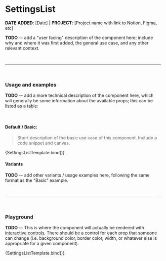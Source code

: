 

<Meta title="SettingsList" component={SettingsList} />


# SettingsList

**DATE ADDED**: [Date] | **PROJECT**: [Project name with link to Notion, Figma, etc]

**TODO** -- add a "user facing" description of the component here; include why and where it was first added,
the general use case, and any other relevant context.

<br />

---

<br />

### Usage and examples

**TODO** -- add a more technical description of the component here, which will generally be some information
about the available props; this can be listed as a table:

<br />

#### Default / Basic:

> Short description of the basic use case of this component. Include a code snippet and canvas.

<Canvas>
  <Story name="Basic" component={SettingsList}>{SettingsListTemplate.bind()}</Story>
</Canvas>


#### Variants

**TODO** -- add other variants / usage examples here, following the same format as the "Basic" example.

<br />

---

<br />

### Playground

**TODO** -- This is where the component will actually be rendered with [interactive controls](https://storybook.js.org/docs/react/essentials/controls/). There should be a control
for each prop that someone can change (i.e. background color, border color, width, or whatever else is appropriate for a given
component).

<Canvas>
  <Story name="Settings List">{SettingsListTemplate.bind()}</Story>
</Canvas>

<ArgsTable of={SettingsList} story="Playground" />
